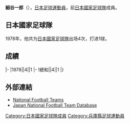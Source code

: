 {{Infobox football biography
|name=細谷一郎
|image=
|fullname=細谷一郎
|birth_date={{Birth date and age|1946|1|21}}
|cityofbirth=[[兵庫縣|兵庫縣]]
|countryofbirth=[[日本|日本]]
|height=1.71 m
|position=[[前鋒_(足球)|前鋒]]
|currentclub=
|years=1969-1978
|clubs=[[浦和紅鑽|三菱重工]]
|caps(goals)=
|nationalyears=1978
|nationalteam=[[日本國家足球隊|日本]]
|nationalcaps(goals)=4 (1)
}}
'''細谷一郎'''（{{Bd|1946年|1月21日||}}），[[日本|日本]][[足球|足球]][[運動員|運動員]]，前[[日本國家足球隊|日本國家足球隊]]成員。

==日本國家足球隊==
1978年，他共为[[日本國家足球隊|日本國家足球隊]]出场4次，打进1球。

==成績==
{{Football player national team statistics|JPN}}
|-
|1978||4||1
|-
!總和||4||1
|}

==外部連結==
{{Reflist}}
*[http://www.national-football-teams.com/v2/player.php?id=39144 National Football Teams] {{Wayback|url=http://www.national-football-teams.com/v2/player.php?id=39144 |date=20121016010015 }}
*[https://web.archive.org/web/20160319073945/http://www.japannationalfootballteam.com/en/players/hosotani_ichiro.html Japan National Football Team Database]

{{Japan-sport-bio-stub}}
{{Soccer-player-stub}}
[[Category:日本國家足球隊成員|Category:日本國家足球隊成員]]
[[Category:兵庫縣足球運動員|Category:兵庫縣足球運動員]]